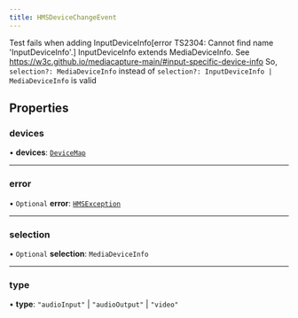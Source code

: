```yaml
---
title: HMSDeviceChangeEvent
---
```


Test fails when adding InputDeviceInfo[error TS2304: Cannot find name 'InputDeviceInfo'.]
InputDeviceInfo extends MediaDeviceInfo. See https://w3c.github.io/mediacapture-main/#input-specific-device-info
So, `selection?: MediaDeviceInfo` instead of `selection?: InputDeviceInfo | MediaDeviceInfo` is valid

## Properties

### devices

• **devices**: [`DeviceMap`](/api-reference/javascript/v2/modules#devicemap)

---

### error

• `Optional` **error**: [`HMSException`](/api-reference/javascript/v2/interfaces/HMSException)

---

### selection

• `Optional` **selection**: `MediaDeviceInfo`

---

### type

• **type**: `"audioInput"` \| `"audioOutput"` \| `"video"`
